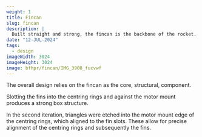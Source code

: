 ```yaml
---
weight: 1 
title: Fincan
slug: fincan
description: |
  Built straight and strong, the fincan is the backbone of the rocket.
date: "12-JUL-2024"
tags:
  - design
imageWidth: 3024
imageHeight: 3024
image: bfhpr/fincan/IMG_3908_fucvwf
---
```

The overall design relies on the fincan as the core, structural, component. 

Slotting the fins into the centring rings and against the motor mount produces a strong
box structure.

In the second iteration, triangles were etched into the motor mount edge of the centring rings, which aligned
to the fin slots. These allow for precise alignment of the centring rings and subsequently the fins.
